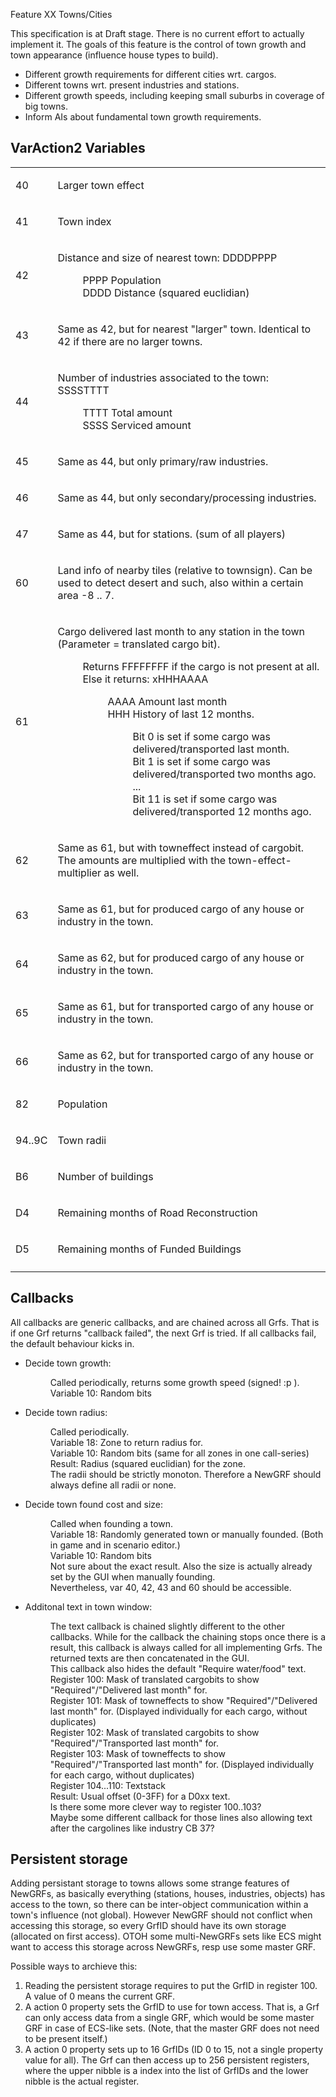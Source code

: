 Feature XX Towns/Cities

This specification is at Draft stage. There is no current effort to actually implement it.
The goals of this feature is the control of town growth and town appearance (influence house types to build).
* Different growth requirements for different cities wrt. cargos.
* Different towns wrt. present industries and stations.
* Different growth speeds, including keeping small suburbs in coverage of big towns.
* Inform AIs about fundamental town growth requirements.


== VarAction2 Variables ==
{| border="1"
|-
| 40 || Larger town effect
|-
| 41 || Town index
|-
| 42 || Distance and size of nearest town: DDDDPPPP
: PPPP Population
: DDDD Distance (squared euclidian)
|-
| 43 || Same as 42, but for nearest "larger" town. Identical to 42 if there are no larger towns.
|-
| 44 || Number of industries associated to the town: SSSSTTTT
: TTTT Total amount
: SSSS Serviced amount
|-
| 45 || Same as 44, but only primary/raw industries.
|-
| 46 || Same as 44, but only secondary/processing industries.
|-
| 47 || Same as 44, but for stations. (sum of all players)
|-
| 60 || Land info of nearby tiles (relative to townsign). Can be used to detect desert and such, also within a certain area -8 .. 7.
|-
| 61 || Cargo delivered last month to any station in the town (Parameter = translated cargo bit).
: Returns FFFFFFFF if the cargo is not present at all.
: Else it returns: xHHHAAAA
:: AAAA  Amount last month
:: HHH   History of last 12 months.
::: Bit 0 is set if some cargo was delivered/transported last month.
::: Bit 1 is set if some cargo was delivered/transported two months ago.
::: ...
::: Bit 11 is set if some cargo was delivered/transported 12 months ago.
|-
| 62 || Same as 61, but with towneffect instead of cargobit. The amounts are multiplied with the town-effect-multiplier as well.
|-
| 63 || Same as 61, but for produced cargo of any house or industry in the town.
|-
| 64 || Same as 62, but for produced cargo of any house or industry in the town.
|-
| 65 || Same as 61, but for transported cargo of any house or industry in the town.
|-
| 66 || Same as 62, but for transported cargo of any house or industry in the town.
|-
| 82 || Population
|-
| 94..9C || Town radii
|-
| B6 || Number of buildings
|-
| D4 || Remaining months of Road Reconstruction
|-
| D5 || Remaining months of Funded Buildings
|-
|}


== Callbacks ==
All callbacks are generic callbacks, and are chained across all Grfs.
That is if one Grf returns "callback failed", the next Grf is tried. If all callbacks fail, the default behaviour kicks in.

* Decide town growth:
*: Called periodically, returns some growth speed (signed! :p ).
*: Variable 10: Random bits

* Decide town radius:
*: Called periodically.
*: Variable 18: Zone to return radius for.
*: Variable 10: Random bits (same for all zones in one call-series)
*: Result: Radius (squared euclidian) for the zone.
*: The radii should be strictly monoton. Therefore a NewGRF should always define all radii or none.

* Decide town found cost and size:
*: Called when founding a town.
*: Variable 18: Randomly generated town or manually founded. (Both in game and in scenario editor.)
*: Variable 10: Random bits
*: Not sure about the exact result. Also the size is actually already set by the GUI when manually founding.
*: Nevertheless, var 40, 42, 43 and 60 should be accessible.

* Additonal text in town window:
*: The text callback is chained slightly different to the other callbacks. While for the callback the chaining stops once there is a result, this callback is always called for all implementing Grfs. The returned texts are then concatenated in the GUI.
*: This callback also hides the default "Require water/food" text.
*: Register 100: Mask of translated cargobits to show "Required"/"Delivered last month" for.
*: Register 101: Mask of towneffects to show "Required"/"Delivered last month" for. (Displayed individually for each cargo, without duplicates)
*: Register 102: Mask of translated cargobits to show "Required"/"Transported last month" for.
*: Register 103: Mask of towneffects to show "Required"/"Transported last month" for. (Displayed individually for each cargo, without duplicates)
*: Register 104...110: Textstack
*: Result: Usual offset (0-3FF) for a D0xx text.
*: Is there some more clever way to register 100..103?
*: Maybe some different callback for those lines also allowing text after the cargolines like industry CB 37?


== Persistent storage ==
Adding persistant storage to towns allows some strange features of NewGRFs, as basically everything (stations, houses, industries, objects)
has access to the town, so there can be inter-object communication within a town's influence (not global).
However NewGRF should not conflict when accessing this storage, so every GrfID should have its own storage (allocated on first access).
OTOH some multi-NewGRFs sets like ECS might want to access this storage across NewGRFs, resp use some master GRF.

Possible ways to archieve this:
# Reading the persistent storage requires to put the GrfID in register 100. A value of 0 means the current GRF.
# A action 0 property sets the GrfID to use for town access. That is, a Grf can only access data from a single GRF, which would be some master GRF in case of ECS-like sets. (Note, that the master GRF does not need to be present itself.)
# A action 0 property sets up to 16 GrfIDs (ID 0 to 15, not a single property value for all). The Grf can then access up to 256 persistent registers, where the upper nibble is a index into the list of GrfIDs and the lower nibble is the actual register.